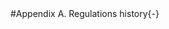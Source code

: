 <!-- ====================================================================== -->
<!-- **********APPENDICES******************* -->
<!-- ====================================================================== -->
\FloatBarrier

<!-- stuff from Melissa Monk's ReadMe.pdf -->

#Appendix A. Regulations history{-}
\label{sec:AppendixA}
\begin{longtable}{lp|p{.60in}p{1.0in}p{4.20in}}
<!-- end of stuff from Melissa Monk's ReadMe.pdf -->

```r


    Management_history = read.table('./txt_files/YTRK.Mgmt.Hist.table2.txt', header=TRUE)

    colnames(Management_history)=c('Regulation date',
                                   'Location',
                                   'Regulation')

    Management_history.table = xtable(Management_history, 
                                  caption = c('Regulations history for yellowtail rockfish', 
                                              ' (Northern and Southern stocks).'),
                                  label = 'tab:Management_history',
                                  digits = 0)

    # align(Management_history.table) = c('lp',
    #                    '>{\\centering}p{.60in}',
    #                    '>{\\centering}p{1.0in}',
    #                    '>{\\raggedright}p{4.20in}')

    print(Management_history.table, 
          include.rownames = FALSE,
          caption.placement = 'top',
          size="\\fontsize{9pt}{10pt}\\selectfont",
          tabular.environment = 'longtable',
          floating = FALSE)


```
\end{longtable}
\FloatBarrier
\newpage
